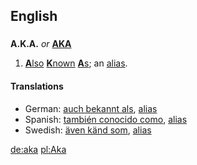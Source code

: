 ==English==

==={{Abbreviation}}===
'''A.K.A.''' ''or'' '''[[AKA]]'''
# [[also|'''A'''lso]] [[known|'''K'''nown]] [[as|'''A'''s]]; an [[alias]].

====Translations====
<!--Add ABBREVIATIONS here where these exist, rather than full forms-->
*German: [[auch bekannt als]], [[alias]] <!-- [[ABA]] ?? -->
*Spanish: [[también conocido como]], [[alias]] <!-- [[TCC]] ?? -->
*Swedish: [[även känd som]], [[alias]] <!-- [[ÄKS]] ?? -->

[[de:aka]]
[[pl:Aka]]